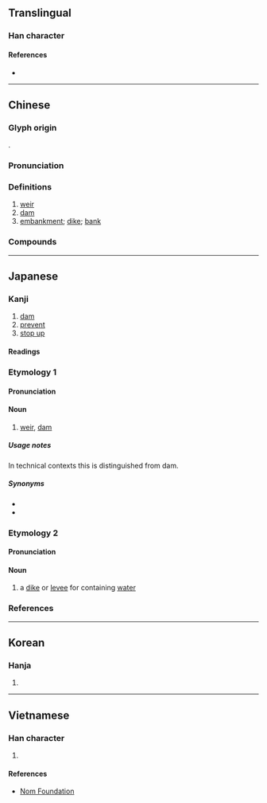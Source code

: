 {{character info/new}}
==Translingual==

===Han character===
{{Han char|rn=32|rad=土|as=09|sn=12|four=41114|canj=GSAV|ids=⿰土匽}}

====References====
* {{Han ref|kx=0234.040|dkj=05274|dj=0471.120|hdz=10461.050|uh=5830|ud=22576|bh=B3F7|bd=46071}}

----

==Chinese==
{{zh-forms}}

===Glyph origin===
{{Han etym}}
{{Han compound|土|匽|ls=psc|c1=s|c2=p|t1=earth, ground}}.

===Pronunciation===
{{zh-pron
|m=yàn
|c=jin2
|mn=ml:iàn
|mc=y
|oc=y
|cat=n
}}

===Definitions===
{{zh-hanzi}}

# [[weir]]
# [[dam]]
# [[embankment]]; [[dike]]; [[bank]]

===Compounds===
{{zh-der|埭堰|堰塞湖|塘堰|都江堰|新堰|大堰壋|鴨堰橋|長堰|孫堰|荷花堰|肖堰|大堰|大堰角|堰坡|高家堰|付家堰|十堰|二堰|五堰|化龍堰|蔣家堰|金堰|白家堰|河堰}}

----

==Japanese==

===Kanji===
{{ja-kanji|grade=|rs=土09}}

# [[dam]]
# [[prevent]]
# [[stop up]]

====Readings====
{{ja-readings
|goon=えん
|kanon=えん
|kun=せき-, せ-く
}}

===Etymology 1===
{{wikipedia|lang=ja}}
{{ja-kanjitab|せき|yomi=k}}
{{rfe|ja}}

====Pronunciation====
{{ja-pron|yomi=k|せき|acc=1|acc_ref=DJR,NHK}}

====Noun====
{{ja-noun|せき}}

# [[weir]], [[dam]]

=====Usage notes=====
In technical contexts this is distinguished from dam.

=====Synonyms=====
* {{ja-r|ダム||[[dam]]}}
* {{ja-r|堰堤|えんてい|[[dam]]}}

===Etymology 2===
{{ja-kanjitab|い|yomi=k}}

====Pronunciation====
{{ja-pron|い|y=k|acc=1|acc_ref=DJR}}

====Noun====
{{ja-noun|い|hhira=ゐ}}

# a [[dike]] or [[levee]] for containing [[water]]

===References===
<references/>

----

==Korean==

===Hanja===
{{ko-hanja|hangeul=언|rv=eon|mr=ŏn}}

# {{rfdef|ko|sort=土09}}

----

==Vietnamese==

===Han character===
{{vi-hantu|[[yển]]|rs=土09}}

# {{rfdef|vi|sort=土09}}

====References====
* [http://nomfoundation.org/common/nom_details.php?codepoint=5830 Nom Foundation]